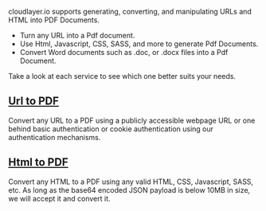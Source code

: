 cloudlayer.io supports generating, converting, and manipulating URLs and HTML into PDF Documents.

- Turn any URL into a Pdf document.
- Use Html, Javascript, CSS, SASS, and more to generate Pdf Documents.
- Convert Word documents such as .doc, or .docx files into a Pdf Document.

Take a look at each service to see which one better suits your needs.

## [Url to PDF](url-to-pdf/)
Convert any URL to a PDF using a publicly accessible webpage URL or one behind basic authentication or cookie authentication using our authentication mechanisms.

## [Html to PDF](html-to-pdf/)
Convert any HTML to a PDF using any valid HTML, CSS, Javascript, SASS, etc. As long as the base64 encoded JSON payload is below 10MB in size, we will accept it and convert it.